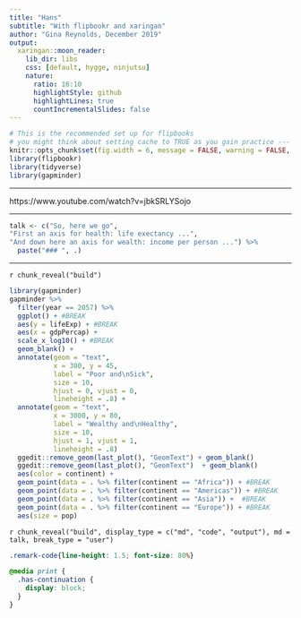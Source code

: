 ```yaml
---
title: "Hans"
subtitle: "With flipbookr and xaringan"
author: "Gina Reynolds, December 2019"
output:
  xaringan::moon_reader:
    lib_dir: libs
    css: [default, hygge, ninjutsu]
    nature:
      ratio: 16:10
      highlightStyle: github
      highlightLines: true
      countIncrementalSlides: false
---
```




```r
# This is the recommended set up for flipbooks
# you might think about setting cache to TRUE as you gain practice --- building flipbooks from scratch can be time consuming
knitr::opts_chunk$set(fig.width = 6, message = FALSE, warning = FALSE, comment = "", cache = F, dev = "svg", fig.ext = "svg")
library(flipbookr)
library(tidyverse)
library(gapminder)
```

---

https://www.youtube.com/watch?v=jbkSRLYSojo

---


```r
talk <- c("So, here we go",
"First an axis for health: life exectancy ...",
"And down here an axis for wealth: income per person ...") %>% 
  paste("### ", .)

```



---

`r chunk_reveal("build")`


```r
library(gapminder)
gapminder %>% 
  filter(year == 2057) %>%
  ggplot() + #BREAK
  aes(y = lifeExp) + #BREAK
  aes(x = gdpPercap) +
  scale_x_log10() + #BREAK
  geom_blank() +
  annotate(geom = "text", 
           x = 300, y = 45, 
           label = "Poor and\nSick",
           size = 10,
           hjust = 0, vjust = 0,
           lineheight = .8) +
  annotate(geom = "text", 
           x = 3000, y = 80, 
           label = "Wealthy and\nHealthy",
           size = 10,
           hjust = 1, vjust = 1,
           lineheight = .8) 
  ggedit::remove_geom(last_plot(), "GeomText") + geom_blank()
  ggedit::remove_geom(last_plot(), "GeomText")  + geom_blank()
  aes(color = continent) + 
  geom_point(data = . %>% filter(continent == "Africa")) + #BREAK
  geom_point(data = . %>% filter(continent == "Americas")) + #BREAK
  geom_point(data = . %>% filter(continent == "Asia")) +  #BREAK
  geom_point(data = . %>% filter(continent == "Europe")) + #BREAK
  aes(size = pop) 
```


`r chunk_reveal("build", display_type = c("md", "code", "output"), md = talk, break_type = "user")`



```css
.remark-code{line-height: 1.5; font-size: 80%}

@media print {
  .has-continuation {
    display: block;
  }
}
```
